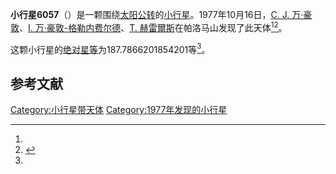 {{Infobox planet
| bgcolour = #FFFFC0
| name = 6057 Robbia
| symbol = 
| image = 
| caption = 
| discovery = yes
| discovery_ref = 
| discoverer = [[C._J._万·豪敦|C. J. 万·豪敦]]、[[I._万·豪敦-格勒内费尔德|I. 万·豪敦-格勒内费尔德]]、[[T._赫雷爾斯|T. 赫雷爾斯]]
| discovery_site = [[帕洛马山|帕洛马山]] 
| discovered = 1977年10月16日
| designations = yes
| mp_name = 
| named_after = 
| alt_names = 5182 T-3/ 1980 FY9 / 1993 KE
| mp_category = [[外小行星带|外小行星带]]
| orbit_ref = <ref name="a">[http://ssd.jpl.nasa.gov/sbdb.cgi?sstr=6057 6057 Robbia] {{Wayback|url=http://ssd.jpl.nasa.gov/sbdb.cgi?sstr=6057 |date=20200820185345 }}，小行星數據庫瀏覽器（JPL Small-Body Database Browser）－[[美国国家航空航天局|美国国家航空航天局]]喷气推进实验室</ref>
| epoch = 2456400.5 (2013年4月18日更新)
| aphelion = {{convert|3.659740777201672|AU|km|3|abbr=on|lk=out}}
| perihelion = {{convert|2.978288470429404|AU|km|3|abbr=on}}
| semimajor = {{convert|3.319014623815538|AU|km|3|abbr=on}}
| eccentricity = 0.102658829
| period = 2208.575122 [[日|日]]<br />6.05[[儒略年|儒略年]]
| avg_speed = 
| inclination = 17.8598641198709
| asc_node = 170.932679869141
| mean_anomaly = 
| arg_peri = 187.7866201854201
| satellites = 
| physical_characteristics = yes
| dimensions = 
| mass = 
| density = 
| surface_grav = 
| escape_velocity = 
| sidereal_day = 
| axial_tilt = 
| pole_ecliptic_lat = 
| pole_ecliptic_lon = 
| albedo = 
| temperatures= 
| temp_name1 = 
| mean_temp_1 = 
| max_temp_1 = 
| temp_name2 = 
| max_temp_2 = 
| spectral_type = 
| abs_magnitude = 187.7866201854201
}}

'''小行星6057'''（{{lang-en|6057 Robbia}}）是一颗围绕[[太阳|太阳]][[公转|公转]]的[[小行星|小行星]]。1977年10月16日，[[C._J._万·豪敦|C. J. 万·豪敦]]、[[I._万·豪敦-格勒内费尔德|I. 万·豪敦-格勒内费尔德]]、[[T._赫雷爾斯|T. 赫雷爾斯]]在帕洛马山发现了此天体<ref name="a" /><ref>{{cite news|title=小行星列表|url=http://cfa-www.harvard.edu/iau/lists/NumberedMPs.txt|accessdate=2013-07-08|newspaper=哈佛大学|archive-date=2008-05-17|archive-url=https://web.archive.org/web/20080517010638/http://cfa-www.harvard.edu/iau/lists/NumberedMPs.txt|dead-url=no}}</ref>。

这颗小行星的[[绝对星等|绝对星等]]为187.7866201854201等<ref name="a" />。

==参考文献==
{{reflist}}
{{Minor Planet Number|[[小行星6056|小行星6056]]|[[小行星6058|小行星6058]]}}

{{小天体}}

[[Category:小行星带天体|Category:小行星带天体]]
[[Category:1977年发现的小行星|Category:1977年发现的小行星]]

{{asteroid-stub}}